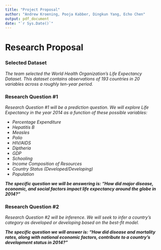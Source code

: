 ```yaml
---
title: "Project Proposal"
author: "Andrew Kroening, Pooja Kabber, Dingkun Yang, Echo Chen"
output: pdf_document
date: "`r Sys.Date()`"
---
```


# Research Proposal

### Selected Dataset

*The team selected the World Health Organization's Life Expectancy Dataset. This dataset contains observations of 193 countries in 20 variables across a roughly ten-year period.*

### Research Question #1

*Research Question #1 will be a prediction question. We will explore Life Expectancy in the year 2014 as a function of these possible variables:*

* *Percentage Expenditure*
* *Hepatitis B*
* *Measles*
* *Polio*
* *HIV/AIDS*
* *Diptheria*
* *GDP*
* *Schooling*
* *Income Composition of Resources*
* *Country Status (Developed/Developing)*
* *Population*


***The specific question we will be answering is: "How did major disease, economic, and social factors impact life expectancy around the globe in 2014?"***


### Research Question #2

*Research Question #2 will be inference. We will seek to infer a country's category as developed or developing based on the best-fit model.*

***The specific question we will answer is: "How did disease and mortality rates, along with national economic factors, contribute to a country's development status in 2014?"***